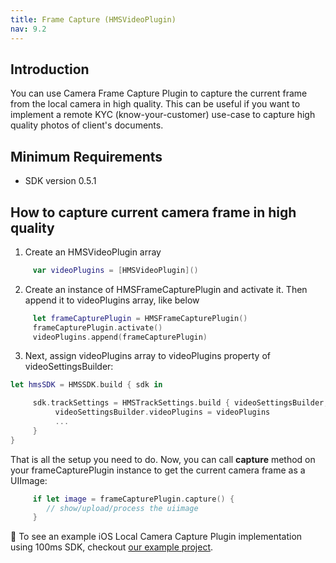 ```yaml
---
title: Frame Capture (HMSVideoPlugin)
nav: 9.2
---
```


## Introduction

You can use Camera Frame Capture Plugin to capture the current frame from the local camera in high quality. This can be useful if you want to implement a remote KYC (know-your-customer) use-case to capture high quality photos of client's documents.

## Minimum Requirements

-   SDK version 0.5.1

## How to capture current camera frame in high quality

1. Create an HMSVideoPlugin array

```swift
     var videoPlugins = [HMSVideoPlugin]()
```

2. Create an instance of HMSFrameCapturePlugin and activate it. Then append it to videoPlugins array, like below

```swift
     let frameCapturePlugin = HMSFrameCapturePlugin()
     frameCapturePlugin.activate()
     videoPlugins.append(frameCapturePlugin)
```

3. Next, assign videoPlugins array to videoPlugins property of videoSettingsBuilder:

```swift
let hmsSDK = HMSSDK.build { sdk in

     sdk.trackSettings = HMSTrackSettings.build { videoSettingsBuilder, audioSettingsBuilder in
          videoSettingsBuilder.videoPlugins = videoPlugins
          ...
     }
}
```

That is all the setup you need to do. Now, you can call **capture** method on your frameCapturePlugin instance to get the current camera frame as a UIImage:

```swift
     if let image = frameCapturePlugin.capture() {
        // show/upload/process the uiimage
     }
```

👀 To see an example iOS Local Camera Capture Plugin implementation using 100ms SDK, checkout [our example project](https://github.com/100mslive/100ms-ios-sdk/tree/main/Example).
